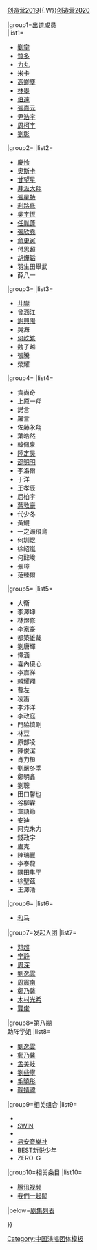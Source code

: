 {{Navbox
|name=创造营2021
|title=[[创造营2021|<span style="color:black;">创造营2021</span>]]
|titlestyle=text-align:center;background-color: #01EE03;color:black;
|groupstyle=text-align:center;background-color: #01EE03;color:black;
|abovestyle=text-align:center;background-color: #01EE03;color:black;
|belowstyle=text-align:center;background-color: #01EE03;color:black;
|listclass=hlist
|above=[[創造101|<span style="color:black;">创造101</span>]]{{.W}}[[創造營2019|<span style="color:black;">创造营2019</span>]]{{.W}}[[创造营2020|<span style="color:black;">创造营2020</span>]]

|group1=出道成员<br>[[INTO1|{{color|black|INTO1}}]]
|list1=
* [[刘宇 (艺人)|劉宇]]
* [[宇野贊多|贊多]]
* [[近田力丸|力丸]]
* [[米卡 (日本歌手)|米卡]]
* [[高卿塵]]
* [[林墨]]
* [[伯遠]]
* [[張嘉元]]
* [[尹浩宇]]
* [[周柯宇]]
* [[劉彰]]

|group2={{color|black|第四轮淘汰成员<br>（第12-25名）}}
|list2=
* [[慶怜]]
* [[奧斯卡 (1998年)|奧斯卡]]
* [[甘望星]]
* [[井汲大翔]]
* [[張星特]]
* [[利路修]]
* [[吳宇恆]]
* [[任胤蓬]]
* [[張欣堯]]
* [[俞更寅]]
* 付思超
* [[胡燁韜]]
* 羽生田舉武
* 薛八一
|group3={{color|black|第三轮淘汰成员<br>（第26-33名）}}
|list3=
* [[井朧]]
* 曾涵江
* [[謝興陽]]
* 吳海
* [[何屹繁]]
* 魏子越
* 張騰
* 榮耀

|group4={{color|black|第二轮淘汰成员<br>（第34-55名）}}
|list4=
* 貴尚奇
* 上原一翔
* 諾言
* 羅言
* 佐藤永翔
* 葉皓然
* 韓佩泉
* [[陸定昊]]
* [[邵明明]]
* 李洛爾
* 于洋
* 王孝辰
* 屈柏宇
* [[蔣敦豪]]
* 代少冬
* 黃鯤
* 一之瀨飛鳥
* 何圳煜
* 徐紹嵐
* 何懿峻
* 張璋
* 范臻爾

|group5={{color|black|第一轮淘汰成员<br>（第56-89名）}}
|list5=
* 大衛
* 李澤坤
* 林煜修
* 李家豪
* 都築雄哉
* 劉唐輝
* 懌涵
* 喜內優心
* 李嘉祥
* 賴耀翔
* 曹左
* 凌簫
* 李沛洋
* 李政庭
* 門脇慎剛
* 林豆
* 原部凌
* 陳俊潔
* 肖力桓
* 劉嚴冬季
* 鄭明鑫
* 劉聰
* 田口馨也
* 谷柳霖
* 韋語節
* 安迪
* 阿克朱力
* 錢政宇
* 盧克
* 陳瑞豐
* 李泰龍
* 隅田隼平
* 徐聖茲
* 王澤浩
|group6={{color|black|退赛成员}}
|list6=
* [[和马]]

|group7=发起人团
|list7=
* [[邓超]]
* [[宁静]]
* [[周深]]
* [[劉逸雲]]
* [[周震南]]
* [[鄭乃馨]]
* [[Kōki,|木村光希]]
* [[龔俊]]

|group8=第八期<br>助阵学姐
|list8=
* [[劉逸雲]]
* [[鄭乃馨]]
* [[孟美岐]]
* [[劉些寧]]
* [[毛曉彤]]
* [[鞠婧禕]]

|group9=相关组合
|list9=
* {{link-ja|WARPs UP|WARPs UP}}
* [[SWIN]]
* {{link-ja|INTERSECTION|INTERSECTION}} 
* [[易安音樂社]]
* BEST新悦少年
* ZERO-G

|group10=相关条目
|list10=
*[[腾讯视频]]
*[[我們一起闖]]

|below=[[创造营2021剧集列表|剧集列表]]

}}<noinclude>[[Category:中国演唱团体模板]]</noinclude>